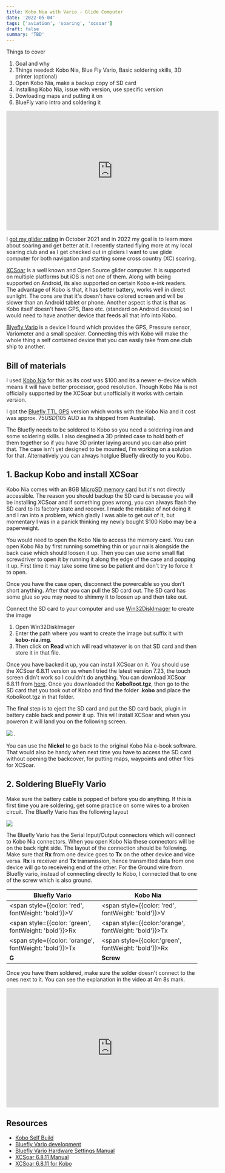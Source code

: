 ```yaml
---
title: Kobo Nia with Vario - Glide Computer
date: '2022-05-04'
tags: ['aviation', 'soaring', 'xcsoar']
draft: false
summary: 'TBD'
---
```


Things to cover

1. Goal and why
2. Things needed: Kobo Nia, Blue Fly Vario, Basic soldering skills, 3D printer (optional)
3. Open Kobo Nia, make a backup copy of SD card
4. Installing Kobo Nia, issue with version, use specific version
5. Dowloading maps and putting it on
6. BlueFly vario intro and soldering it

<iframe
  width="560"
  height="315"
  src="https://www.youtube-nocookie.com/embed/QtYXJiP2cGc"
  title="BlueFly vario with Kobo Nia YouTube video"
  frameBorder="0"
  allow="accelerometer; autoplay; clipboard-write; encrypted-media; gyroscope; picture-in-picture"
  allowFullScreen
></iframe>

I [got my glider rating](/blog/aviation/glider_addon_rating) in October 2021 and in 2022 my goal is to learn more about soaring and get better at it. I recently started flying more at my local soaring club and as I get checked out in gliders I want to use glide computer for both navigation and starting some cross country (XC) soaring.

[XCSoar](https://xcsoar.org/) is a well known and Open Source glider computer. It is supported on multiple platforms but iOS is not one of them. Along with being supported on Android, its also supported on certain Kobo e-ink readers. The advantage of Kobo is that, it has better battery, works well in direct sunlight. The cons are that it's doesn't have colored screen and will be slower than an Android tablet or phone. Another aspect is that is that as Kobo itself doesn't have GPS, Baro etc. (standard on Android devices) so I would need to have another device that feeds all that info into Kobo.

[Blyefly Vario](https://www.blueflyvario.com/product/blueflyvario_ttl_gps_v12-2/) is a device I found which provides the GPS, Pressure sensor, Variometer and a small speaker. Connecting this with Kobo will make the whole thing a self contained device that you can easily take from one club ship to another.

## Bill of materials

I used [Kobo Nia](https://us.kobobooks.com/products/kobo-nia) for this as its cost was $100 and its a newer e-device which means it will have better processor, good resolution. Though Kobo Nia is not officially supported by the XCSoar but unofficially it works with certain version.

I got the [Bluefly TTL GPS](https://www.blueflyvario.com/product/blueflyvario_ttl_gps_v12-2/) version which works with the Kobo Nia and it cost was approx. $75 USD ($105 AUD as its shipped from Australia).

The Bluefly needs to be soldered to Kobo so you need a soldering iron and some soldering skills.
I also desgined a 3D printed case to hold both of them together so if you have 3D printer laying around you can also print that. The case isn't yet designed to be mounted, I'm working on a solution for that. Alternatively you can always hotglue Bluefly directly to you Kobo.

## 1. Backup Kobo and install XCSoar

Kobo Nia comes with an 8GB <a href="/static/images/blog/glider_flight_computer/sd-card-sizes.jpg" target="_blank">MicroSD memory card</a> but it's not directly accessible. The reason you should backup the SD card is because you will be installing XCSoar and if something goes wrong, you can always flash the SD card to its factory state and recover. I made the mistake of not doing it and I ran into a problem, which gladly I was able to get out of it, but momentary I was in a panick thinking my newly bought $100 Kobo may be a paperweight.

You would need to open the Kobo Nia to access the memory card. You can open Kobo Nia by first running something thin or your nails alongside the back case which should loosen it up. Then you can use some small flat screwdriver to open it by running it along the edge of the case and popping it up. First time it may take some time so be patient and don't try to force it to open.

Once you have the case open, disconnect the powercable so you don't short anything. After that you can pull the SD card out. The SD card has some glue so you may need to shimmy it to loosen up and then take out.

Connect the SD card to your computer and use [Win32DiskImager](https://sourceforge.net/projects/win32diskimager/) to create the image

1. Open Win32DiskImager
2. Enter the path where you want to create the image but suffix it with **kobo-nia.img**.
3. Then click on **Read** which will read whatever is on that SD card and then store it in that file.

Once you have backed it up, you can install XCSoar on it. You should use the XCSoar 6.8.11 version as when I tried the latest version 7.23, the touch screen didn't work so I couldn't do anything. You can download XCSoar 6.8.11 from [here](https://download.xcsoar.org/releases/6.8.11/KOBO/). Once you downloaded the **KoboRoot.tgz**, then go to the SD card that you took out of Kobo and find the folder **.kobo** and place the KoboRoot.tgz in that folder.

The final step is to eject the SD card and put the SD card back, plugin in battery cable back and power it up. This will install XCSoar and when you poweron it will land you on the following screen.

<Image
  src="/static/images/blog/glider_flight_computer/kobo-nia-boot-screen.jpg"
  width={600}
  height={400}
  objectFit="contain"
/>
.

You can use the **Nickel** to go back to the original Kobo Nia e-book software. That would also be handy when next time you have to access the SD card without opening the backcover, for putting maps, waypoints and other files for XCSoar.

## 2. Soldering BlueFly Vario

Make sure the battery cable is popped of before you do anything.
If this is first time you are soldering, get some practice on some wires to a broken circuit. The Bluefly Vario has the following layout

<Image
  src="/static/images/blog/glider_flight_computer/bluefly-vario-layout.png"
  width={600}
  height={400}
  objectFit="contain"
/>

The Bluefly Vario has the Serial Input/Output connectors which will connect to Kobo Nia connectors. When you open Kobo Nia these connectors will be on the back right side. The layout of the connection should be following. Make sure that **Rx** from one device goes to **Tx** on the other device and vice versa. **Rx** is receiver and **Tx** transmission, hence transmitted data from one device will go to receiveing end of the other. For the Ground wire from Bluefly vario, instead of connecting directly to Kobo, I connected that to one of the screw which is also ground.

| Bluefly Vario                                                 | Kobo Nia                                                     |
| ------------------------------------------------------------- | ------------------------------------------------------------ |
| <span style={{color: 'red', fontWeight: 'bold'}}>V</span>     | <span style={{color: 'red', fontWeight: 'bold'}}>V</span>    |
| <span style={{color: 'green', fontWeight: 'bold'}}>Rx</span>  | <span style={{color:'orange', fontWeight: 'bold'}}>Tx</span> |
| <span style={{color: 'orange', fontWeight: 'bold'}}>Tx</span> | <span style={{color:'green', fontWeight: 'bold'}}>Rx</span>  |
| **G**                                                         | **Screw**                                                    |

Once you have them soldered, make sure the solder doesn't connect to the ones next to it. You can see the explanation in the video at 4m 8s mark.

<iframe
  width="560"
  height="315"
  src="https://www.youtube.com/embed/QtYXJiP2cGc?start=248"
  title="BlueFly vario with Kobo Nia YouTube video"
  frameBorder="0"
  allow="accelerometer; autoplay; clipboard-write; encrypted-media; gyroscope; picture-in-picture"
  allowFullScreen
></iframe>

## Resources

- [Kobo Self Build](https://gethighstayhigh.co.uk/kobo-self-build/)
- [Bluefly Vario development](http://blueflyvario.blogspot.com/2021/11/blueflyvariottlgpsv122-released.html)
- [Bluefly Vario Hardware Settings Manual](https://www.blueflyvario.com/files/BFV_HardwareSettings_Manual_v1.8.pdf)
- [XCSoar 6.8.11 Manual](https://download.xcsoar.org/releases/6.8.11/XCSoar-manual.pdf)
- [XCSoar 6.8.11 for Kobo](https://download.xcsoar.org/releases/6.8.11/KOBO/KoboRoot.tgz)

